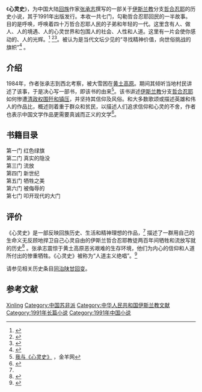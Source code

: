{{infobox Book |
| name          = 心灵史
| title_orig    = 
| translator    = 
| image         = <!--prefer 1st edition-->
| image_caption = 
| author        = [[张承志|张承志]]
| illustrator   = 
| cover_artist  = 
| country       = [[中国|中国]]
| language      = [[中文|中文]]
| series        = 
| genre         = 
| publisher     = 花城出版社
| release_date  = 1991年
| english_release_date =
| media_type    =
| pages         = 
| isbn          = 
| preceded_by   = 
| followed_by   = 
}}
《'''心灵史'''》，为中国大陆[[回族|回族]]作家[[张承志|张承志]]撰写的一部关于[[伊斯兰教|伊斯兰教]]分支[[哲合忍耶|哲合忍耶]]的历史小说，其于1991年出版发行。本收一共七门，勾勒哲合忍耶回民的一半故事。目的是呼唤，呼唤着四十万哲合忍耶人民的子弟和年轻的一代。这里含有人、做人、人的境遇、人的心灵世界和包围人的社会、人性和人道。这里有一片会使你感动的、人的光辉。<ref>{{cite web|title=《心灵史》一把匕首式的文学丰碑|url=http://news.xinhuanet.com/book/2012-09/25/c_123758323.htm|access-date=2013-06-02|archive-date=2016-09-30|archive-url=https://web.archive.org/web/20160930192159/http://news.xinhuanet.com/book/2012-09/25/c_123758323.htm|dead-url=no}}</ref> <ref>{{cite web | language =  | publisher = 人民网 | title = 贾平凹两作品入“30年来长篇”十强 | url = http://book.people.com.cn/GB/69360/11202625.html | author =  | date =  | accessdate =  | archive-url = https://web.archive.org/web/20160304123530/http://book.people.com.cn/GB/69360/11202625.html | archive-date = 2016-03-04 | dead-url = yes }}</ref><ref>{{cite news | language =  | author =  | coauthors =  | url = http://news.163.com/08/1011/09/4NVBNI5S00012Q9L.html | title = 陈家琪：1997年何以至此 | work =  | publisher =  | pages =  | date =  | accessdate =  | archive-url = https://web.archive.org/web/20111225064220/http://news.163.com/08/1011/09/4NVBNI5S00012Q9L.html | archive-date = 2011-12-25 | dead-url = yes }}</ref>。被认为是当代文坛少见的“寻找精神价值，向世俗挑战的旗帜”<ref>{{cite book|author=张秀枫|title=百年百人经典散文赏析|year=2010|publisher=Esphere Media（美国艾思传媒）|isbn=978-7-5391-5702-3|url=http://books.google.com.hk/books?id=aDt-1CzyWmoC&lpg=PP1&pg=PT457#v=onepage&q&f=false}}</ref> 。

== 介绍 ==
1984年，作者张承志到西北考察，被大雪困在[[黄土高原|黄土高原]]。期间其倾听当地村民讲述了该事，于是决心写一部书，即该书的由来<ref>[http://www.ycwb.com/gb/content/2006-03/04/content_1080311.htm 我与《心灵史》] {{Wayback|url=http://www.ycwb.com/gb/content/2006-03/04/content_1080311.htm |date=20090520001904 }}，金羊网</ref>。该书讲述[[伊斯兰教|伊斯兰教]]分支[[哲合忍耶|哲合忍耶]]如何惨遭[[清政权|清政权]][[同治陕甘回变|围歼和镇压]]，并坚持其信仰及风俗。和大多数歌颂或描述英雄和伟人的作品比，概述则着重于群众和贫民，以描述人们追求信仰和心灵的不舍，作者也表示中国文学作品更需要真诚而正义的文学<ref>{{cite web| language =中文| publisher =新民网| title =荒芜英雄路| url =http://xinmin.news365.com.cn/ygb/200811/t20081117_2097503.htm| author =张承志| date =| accessdate =}}{{dead link|date=2018年2月 |bot=InternetArchiveBot |fix-attempted=yes }}</ref>。

== 书籍目录 ==

第一门  红色绿旗<br />
第二门  真实的隐没<br />
第三门  流放<br />
第四门  新世纪<br />
第五门  牺牲之美<br />
第六门  被侮辱的<br />
第七门  叩开现代的大门

== 评价 ==
《心灵史》是一部反映回族历史、生活和精神理想的作品，<ref name=qq /> 描述了一群用自己的生命义无反顾地捍卫自己心灵自由的伊斯兰哲合忍耶教徒两百年间牺牲和流放写就的历史<ref>{{cite journal|author=张志忠|title=读奇文,话奇人——张承志《心灵史》赘言|journal=《当代作家评论》|year=1992|issue=4}}</ref> 。张承志震惊于黄土高原恶劣艰难的生存环境，他们为内心的信仰和人道所付出的惨重牺牲。《心灵史》被称为“人道主义绝唱”。<ref name=qq>{{cite web|author=[[旷新年|旷新年]]|title=旷新年：理解张承志–一位中国作家的孤独旅程|url=http://review.youngchina.org/archives/330}}{{Dead link|date=2019年10月 |bot=InternetArchiveBot |fix-attempted=yes }}</ref>

请参见相关历史条目[[同治陕甘回变|同治陕甘回变]]。

== 参考文献 ==
{{Reflist|2}}

[[Category:中文长篇小说|Xinling]]
[[Category:中国苏非派|Category:中国苏非派]]
[[Category:中华人民共和国伊斯兰教文献|Category:中华人民共和国伊斯兰教文献]]
[[Category:1991年长篇小说|Category:1991年长篇小说]]
[[Category:1991年中国小说|Category:1991年中国小说]]